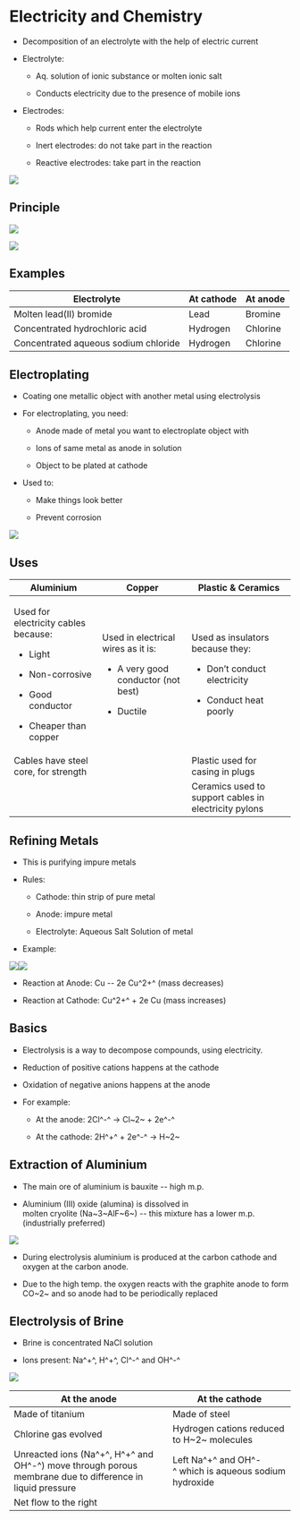 
# Electricity and Chemistry

-   Decomposition of an electrolyte with the help of electric current

-   Electrolyte:

    -   Aq. solution of ionic substance or molten ionic salt

    -   Conducts electricity due to the presence of mobile ions

-   Electrodes:

    -   Rods which help current enter the electrolyte

    -   Inert electrodes: do not take part in the reaction

    -   Reactive electrodes: take part in the reaction

![](https://images.znotes.org/cie/igcse/chemistry-0620/image025.png)

Principle
---------

![](https://images.znotes.org/cie/igcse/chemistry-0620/image026.png)

![](https://images.znotes.org/cie/igcse/chemistry-0620/image027.png)

Examples
--------

| Electrolyte | At cathode | At anode |
| --- | --- | --- |
| Molten lead(II) bromide | Lead | Bromine |
| Concentrated hydrochloric acid | Hydrogen | Chlorine |
| Concentrated aqueous sodium chloride | Hydrogen | Chlorine |

Electroplating
--------------

-   Coating one metallic object with another metal using electrolysis

-   For electroplating, you need:

    -   Anode made of metal you want to electroplate object with

    -   Ions of same metal as anode in solution

    -   Object to be plated at cathode

-   Used to:

    -   Make things look better

    -   Prevent corrosion

![](https://images.znotes.org/cie/igcse/chemistry-0620/image028.png)

Uses
----

<table>
<thead>
<tr class="header">
<th>Aluminium</th>
<th>Copper</th>
<th>Plastic &amp; Ceramics</th>
</tr>
</thead>
<tbody>
<tr class="odd">
<td><p>Used for electricity cables because:</p>
<ul>
<li><p>Light</p></li>
<li><p>Non-corrosive</p></li>
<li><p>Good conductor</p></li>
<li><p>Cheaper than copper</p></li>
</ul></td>
<td><p>Used in electrical wires as it is:</p>
<ul>
<li><p>A very good conductor (not best)</p></li>
<li><p>Ductile</p></li>
</ul></td>
<td><p>Used as insulators because they:</p>
<ul>
<li><p>Don’t conduct electricity</p></li>
<li><p>Conduct heat poorly</p></li>
</ul></td>
</tr>
<tr class="even">
<td>Cables have steel core, for strength</td>
<td></td>
<td>Plastic used for casing in plugs</td>
</tr>
<tr class="odd">
<td></td>
<td></td>
<td>Ceramics used to support cables in electricity pylons</td>
</tr>
</tbody>
</table>

Refining Metals
---------------

-   This is purifying impure metals

-   Rules:

    -   Cathode: thin strip of pure metal

    -   Anode: impure metal

    -   Electrolyte: Aqueous Salt Solution of metal

-   Example:

![](https://images.znotes.org/cie/igcse/chemistry-0620/image029.png)![](https://images.znotes.org/cie/igcse/chemistry-0620/image030.png)

-   Reaction at Anode: Cu -- 2e Cu^2+^ (mass decreases)

-   Reaction at Cathode: Cu^2+^ + 2e Cu (mass increases)

Basics
------

-   Electrolysis is a way to decompose compounds, using electricity.

-   Reduction of positive cations happens at the cathode

-   Oxidation of negative anions happens at the anode

-   For example:

    -   At the anode: 2Cl^-^ → Cl~2~ + 2e^-^

    -   At the cathode: 2H^+^ + 2e^-^ → H~2~

Extraction of Aluminium
-----------------------

-   The main ore of aluminium is bauxite -- high m.p.

-   Aluminium (III) oxide (alumina) is dissolved in molten cryolite (Na~3~AlF~6~) -- this mixture has a lower m.p. (industrially preferred)

![](https://images.znotes.org/cie/igcse/chemistry-0620/image031.png)

-   During electrolysis aluminium is produced at the carbon cathode and oxygen at the carbon anode.

-   Due to the high temp. the oxygen reacts with the graphite anode to form CO~2~ and so anode had to be periodically replaced

Electrolysis of Brine
---------------------

-   Brine is concentrated NaCl solution

-   Ions present: Na^+^, H^+^, Cl^-^ and OH^-^

![](https://images.znotes.org/cie/igcse/chemistry-0620/image032.png)

| At the anode | At the cathode |
| --- | --- |
| Made of titanium | Made of steel |
| Chlorine gas evolved | Hydrogen cations reduced to H~2~ molecules |
| Unreacted ions (Na^+^, H^+^ and OH^-^) move through porous membrane due to difference in liquid pressure | Left Na^+^ and OH^-^ which is aqueous sodium hydroxide |
| Net flow to the right |
